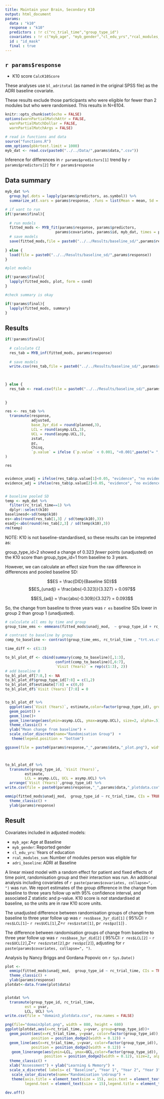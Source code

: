 ```yaml
---
title: Maintain your Brain, Secondary K10
output: html_document
params:
  data : "k10"
  response : "k10"
  predictors : !r c("rc_trial_time","group_type_id")
  covariates : !r c("myb_age", "myb_gender","cl_edu_yrs","rcal_modules_sum","adri_baseline")
  id : "id_mask"
  final : true
---
```


## `r params$response`

- K10 score `CalcK10Score`

These analyses use `bl_adritotal` (as named in the original SPSS file) as the ADRI baseline covariate.

These results exclude those participants who were eligible for fewer than 2 modules but who were randomised. This results in N=6104.


```r
knitr::opts_chunk$set(echo = FALSE)
options(warnPartialMatchAttr = FALSE, 
  warnPartialMatchDollar = FALSE,
  warnPartialMatchArgs = FALSE)

```


```r
# read in functions and data
source("functions.R")
emm_options(pbkrtest.limit = 1000)
myb_dat <- read.csv(paste0("../../Data/",params$data,".csv"))
```

Inference for differences in `r params$predictors[1]`  trend by `r params$predictors[2]` for  `r params$response`



## Data summary



```r
myb_dat %>% 
  group_by(.dots = lapply(params$predictors, as.symbol)) %>% 
  summarize_at(.vars = params$response, .funs = list(Mean = mean, Sd = sd, N_obs = ~length(.)), na.rm=T)
```



```r

# if want to run
if(!params$final){
  
  # run models
  fitted_mods <- MYB_fit(params$response, params$predictors, 
                       params$covariates, params$id, myb_dat, times = plannedtimes)
  # save models
  save(fitted_mods,file = paste0("../../Results/baseline_sd/",params$response))
  
} else {
  load(file = paste0("../../Results/baseline_sd/",params$response))
}


```



```r
#plot models

if(!params$final){
  lapply(fitted_mods, plot, form = cond)
}
```

```r
#check summary is okay

if(!params$final){
  lapply(fitted_mods, summary)
}
```

## Results

```r

if(!params$final){
  
  # calculate CI
  res_tab = MYB_inf(fitted_mods, params$response)
  
  # save models
  write.csv(res_tab,file = paste0("../../Results/baseline_sd/",params$response,"_table.csv"), row.names = FALSE)
  

  
} else {
  res_tab <- read.csv(file = paste0("../../Results/baseline_sd/",params$response,"_table.csv"))
  
  
}

res <- res_tab %>% 
  transmute(response,
            adjusted,
            base_3yr_did = round(planned,3),
            LCL = round(asymp.LCL,3),
            UCL = round(asymp.UCL,3),
            zstat,
            pz,
            Chisq,
            `p.value` = ifelse (`p.value` < 0.001, "<0.001",paste("= ",round(`p.value`,3)))
)

res


evidence_unadj = ifelse(res_tab$p.value[1]<0.05, "evidence", "no evidence")
evidence_adj = ifelse(res_tab$p.value[2]<0.05, "evidence", "no evidence")


# baseline pooled SD
temp <- myb_dat %>%
  filter(rc_trial_time==1) %>%
  dplyr::select(k10)
baselinesd<-sd(temp$k10)
es<-abs(round(res_tab[1,3] / sd(temp$k10),3))
esadj<-abs(round(res_tab[2,3] / sd(temp$k10),3))
rm(temp)

```

NOTE: K10 is not baseline-standardised, so these results can be intepreted as:

group_type_id=2 showed a change of 0.323 *fewer* points (unadjusted) on the K10 score than group_type_id=1 from baseline to 3 years.

However, we can calculate an effect size from the raw difference in differences and pooled baseline SD:  

$$ES = \frac{DID}{Baseline SD}$$
$$ES_{unadj} = \frac{abs(-0.323)}{3.327} = 0.097$$




$$ES_{adj} = \frac{abs(-0.309)}{3.327} = 0.093$$


So, the change from baseline to three years was `r es` baseline SDs lower in group 2 than group 1 (unadjusted).


```r

# calculate all ems by time and group
group_time_ems <- emmeans(fitted_mods$unadj_mod,  ~ group_type_id + rc_trial_time)

# contrast to baseline by group
comp_to_baseline <- contrast(group_time_ems, rc_trial_time , "trt.vs.ctrl", by=  "group_type_id")

time_diff <- c(1:3)

to_bl_plot_df <- cbind(summary(comp_to_baseline)[,1:3], 
                       confint(comp_to_baseline)[,6:7], 
                       `Visit (Years)` = rep(c(1:3), 2))
# add baseline 0
to_bl_plot_df[7:8,] <- NA
to_bl_plot_df$group_type_id[7:8] = c(1,2)
to_bl_plot_df$estimate[7:8] = c(0,0)
to_bl_plot_df$`Visit (Years)`[7:8] = 0


to_bl_plot_df %>% 
  ggplot(aes(`Visit (Years)`, estimate,color=factor(group_type_id), group=factor(group_type_id))) + 
  geom_point() + 
  geom_line()+
  geom_linerange(aes(ymin=asymp.LCL, ymax=asymp.UCL), size=2, alpha=.5) + 
  theme_classic() + 
  ylab("Mean change from baseline") +
  scale_color_discrete(name="Randomisation Group")  + 
   theme(legend.position = "bottom") 

ggsave(file = paste0(params$response,"_",params$data,"_plot.png"), width = 12, height = 8, units = "cm")



to_bl_plot_df %>% 
  transmute(group_type_id, `Visit (Years)`,
         estimate,
         LCL = asymp.LCL, UCL = asymp.UCL) %>% 
  arrange(`Visit (Years)`,group_type_id) %>% 
write.csv(file = paste0(params$response,"_",params$data,"_plotdata.csv"), row.names = FALSE)


```

```r
emmip(fitted_mods$unadj_mod,  group_type_id ~ rc_trial_time, CIs = TRUE) + 
  theme_classic() + 
  ylab(params$response)
```


## Result

Covariates included in adjusted models: 

  - `myb_age`: Age at Baseline 
  - `myb_gender`: Reported gender
  - `cl_edu_yrs`: Years of education
  - `rcal_modules_sum`: Number of modules person was eligible for
  - `adri_baseline`: ADRI at Baseline


A linear mixed model with a random effect for patient and fixed effects of time point, randomisation group and their interaction was run. An additional analysis including covariates of `r paste(params$covariates, collapse=", ")` was run.    We report estimates of the group difference in the change from baseline to three years follow up with 95% confidence interval, and associated Z statistic and p-value.  K10 score is *not* standardised at baseline, so the units are in raw K10 score units.

The unadjusted difference between randomisation groups of change from baseline to three year follow up was `r res$base_3yr_did[1]` ( 95%CI: `r res$LCL[1]`- `r res$UCL[1]`,Z=`r res$zstat[1]`, p`r res$pz[1]`) . 

The difference between randomisation groups of change from baseline to three year follow up was `r res$base_3yr_did[2]` ( 95%CI: `r res$LCL[2]` - `r res$UCL[2]`,Z=`r res$zstat[2]`,p`r res$pz[2]`), adjusting for `r paste(params$covariates, collapse=", ")`.


Analysis by Nancy Briggs and Gordana Popovic on `r Sys.Date()`



```r

plot <- 
  emmip(fitted_mods$unadj_mod,  group_type_id ~ rc_trial_time, CIs = TRUE) + 
  theme_classic() + 
  ylab(params$response)
plotdat<-data.frame(plot$data)


plotdat %>% 
  transmute(group_type_id, rc_trial_time,
         est = yvar,
         LCL, UCL) %>% 
write.csv(file = "domain3_plotdata.csv", row.names = FALSE)

png(file="domain3plot.png", width = 880, height = 680)
ggplot(plotdat,aes(x=rc_trial_time, y=yvar, group=group_type_id))+
  geom_point(aes(x=rc_trial_time, y=yvar, color=factor(group_type_id)),
            position = position_dodge2(width = 0.12)) + 
  geom_line(aes(x=rc_trial_time, y=yvar, color=factor(group_type_id)), size=1,
            position = position_dodge2(width = 0.12)) +
   geom_linerange(aes(ymin=LCL, ymax=UCL,color=factor(group_type_id)), 
                  position = position_dodge2(width = 0.12), size=2, alpha=.5)+
  theme_classic() + 
  xlab("Assessment") + ylab("Learning & Memory") +
  scale_x_discrete( labels= c( "Baseline", "Year 1", "Year 2", "Year 3")) +
   scale_color_discrete(name="Randomisation \nGroup") +
   theme(axis.title = element_text(size = 15), axis.text = element_text(size = 15),
         legend.text = element_text(size = 15),legend.title = element_text(size = 15)) 
  
dev.off()




```
